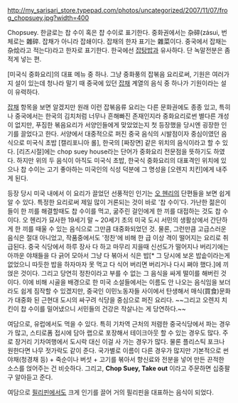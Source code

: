 http://my_sarisari_store.typepad.com/photos/uncategorized/2007/11/07/frog_chopsuey.jpg?width=400

Chopsuey. 한글로는 찹 수이 혹은 챱 수이로 표기한다. 중화권에서는 杂碎(zásui, 번체로는 雜碎. 잡채가 아니라 잡쇄이다. 잡채의 한자 표기는 雜菜이다. 중국에서 잡채는 杂烩라고 적는다)라고 한자로 표기한다. 한국에선 [[잡탕]]밥과 유사하다. 단 녹말전분은 좀 적게 넣는 편.

[미국식 중화요리]의 대표 메뉴 중 하나. 그냥 중화풍의 잡볶음 요리로써, 기원은 여러가지 설이 있는데 청나라 말기 때 중국에 있던 [[잡채]] 계열의 음식 중 하나가 기원이라는 설이 유력하다.

[[잡채]] 항목을 보면 알겠지만 원래 이런 잡볶음류 요리는 다른 문화권에도 종종 있고, 특히나 중국에서는 한국의 김치처럼 너무나 흔해빠진 존재인지라 중화요리로썬 별다른 개성이 없지만, 푸짐한 볶음요리가 서양인들에게 맞았었는지 첫 등장했을 당시엔 굉장한 인기를 끌었다고 한다. 서양에서 대중적으로 퍼진 중국 음식의 시발점이자 중심이였던 음식으로 미국식 초밥 [캘리포니아 롤], 한국의 [짜장면] 같은 위치의 음식이라고 할 수 있다. [리즈시절]에는 chop suey house라는 단어가 중화요리 전문점을 뜻하기도 하였다. 하지만 위의 두 음식이 아직도 미국식 초밥, 한국식 중화요리의 대표격인 위치에 있으나 찹 수이는 고기 좋아하는 미국인의 식성 덕분에 그 명성을 [오렌지 치킨]에게 내주게 된다.

등장 당시 미국 내에서 이 요리가 끌었던 선풍적인 인기는 [[오 헨리]]의 단편들을 보면 쉽게 알 수 있다. 특정한 요리로써 제일 많이 거론되는 것이 바로 '찹 수이'다. 가난한 젊은이들이 한 끼를 해결할때도 찹 수이를 먹고, 굶주린 걸인에게 한 끼를 대접하는 것도 찹 수이다. 오 헨리가 묘사한 19세기 말 ~ 20세기 초의 미국 도시 서민의 생활상에서 간단하게 한 끼를 때울 수 있는 음식으로 그만큼 대중화되었던 것. 물론, 그런만큼 고급스러운 음식은 절대 아니었고, 작품중에서도 '정찬'에 비해 한 급 이상 격이 떨어지는 요리로 취급된다. 중국 식당에서 하루 장사 다 하고 마무리 지을때 신선도가 떨어지나 버리기에는 아까운 야채들을 다 긁어 모아서 그냥 다 볶아서 식은 밥[* 그 당시에 보온 밥솥이라는게 없었으니 따듯한 밥을 하자마자 못 먹고 다 식어 버리면 버리거나 다시 쪄야 했다.]에 끼얹은 것이다. 그리고 당연히 정찬이라고 부를 수 없는 그 음식을 싸게 떨이를 해버린 것이다. 이에 비해 시골을 배경으로 한 미국 소설들에서는 이름도 안 나오는 음식임을 보더라도 쉽게 짐작할 수 있겠지만, 중국인 이민노동자들 사이에서 탄생해서 매식(買食)문화가 대중화 된 근현대 도시의 싸구려 식당을 중심으로 퍼진 요리다. ~~그리고 오렌지 치킨이 찹 수이를 밀어냈으니 서민들의 건강은 작살나는 게 당연하다.~~

여담으로, 유럽에서도 먹을 수 있다. 특히 기차역 근처의 저렴한 중국식당에서 파는 경우가 많고, 스티로폼 접시에 담아 랩으로 포장해서 테이크아웃 할 수 있는 경우도 많다. 주로 장거리 기차여행에서 도시락 대신 이걸 사 가는 경우가 많다. 물론 플리스틱 포크나 원한다면 나무 젓가락도 같이 준다. 국가별로 이름이 다른 경우가 많지만 기본적으로 썬 야채(청경채 등) + 죽순이나 버섯 + 고기를 볶아서 향신료와 전분을 넣어 만든 끈적한 소스를 얹어주는 건 비슷하다. 그리고, '''Chop Suey, Take out''' 이라고 주문하면 십중팔구 알아듣고 준다.

여담으로 [[필리핀]]에서도 크게 인기를 끌어 거의 필리핀을 대표하는 음식이 되었다. 
